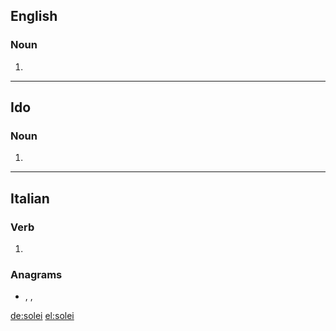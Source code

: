 {{also|Solei}}
==English==

===Noun===
{{head|en|noun plural form}}

# {{plural of|soleus|lang=en}}

----

==Ido==

===Noun===
{{head|io|noun plural form}}

# {{plural of|soleo|lang=io}}

----

==Italian==

===Verb===
{{head|it|verb form}}

# {{inflection of|solere||1|s|phis|lang=it}}

===Anagrams===
* {{l|it|Eliso}}, {{l|it|eliso}}, {{l|it|isole}}

[[de:solei]]
[[el:solei]]
